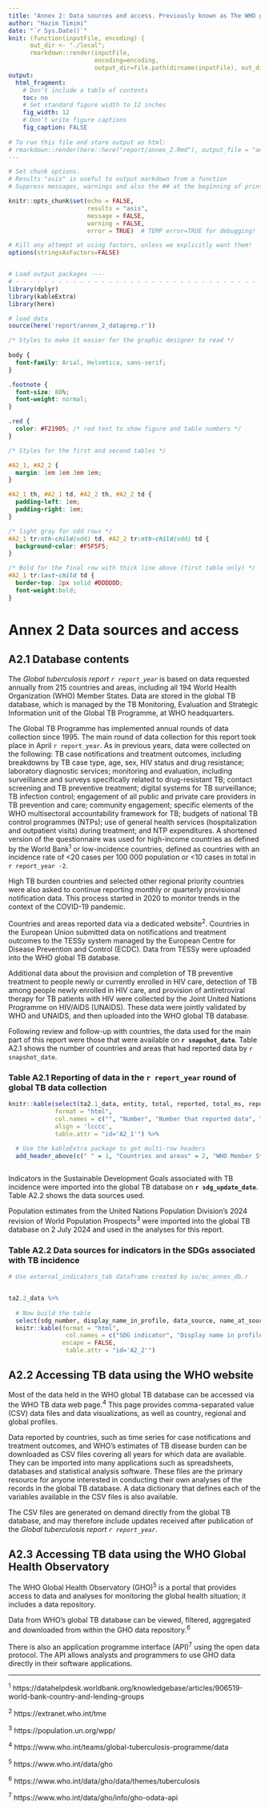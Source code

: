 ```yaml
---
title: "Annex 2: Data sources and access. Previously known as The WHO global TB database."
author: "Hazim Timimi"
date: "`r Sys.Date()`"
knit: (function(inputFile, encoding) {
      out_dir <- "./local";
      rmarkdown::render(inputFile,
                        encoding=encoding,
                        output_dir=file.path(dirname(inputFile), out_dir))})
output: 
  html_fragment:
    # Don’t include a table of contents
    toc: no
    # Set standard figure width to 12 inches
    fig_width: 12
    # Don’t write figure captions
    fig_caption: FALSE
    
# To run this file and store output as html:
# rmarkdown::render(here::here("report/annex_2.Rmd"), output_file = "annex_2.html", output_dir = here::here("report/local/"))
---
```



```r
# Set chunk options.
# Results "asis" is useful to output markdown from a function
# Suppress messages, warnings and also the ## at the beginning of printed text

knitr::opts_chunk$set(echo = FALSE, 
                      results = "asis",
                      message = FALSE,
                      warning = FALSE,
                      error = TRUE)  # TEMP error=TRUE for debugging!

# Kill any attempt at using factors, unless we explicitly want them!
options(stringsAsFactors=FALSE)


# Load output packages ----
# - - - - - - - - - - - - - - - - - - - - - - - - - - - - - - - - - -
library(dplyr)
library(kableExtra)
library(here)

# load data
source(here('report/annex_2_dataprep.r'))

```

```css

/* Styles to make it easier for the graphic designer to read */
  
body {
  font-family: Arial, Helvetica, sans-serif;
}

.footnote {
  font-size: 80%;
  font-weight: normal;
}

.red {
  color: #F21905; /* red text to show figure and table numbers */
}

/* Styles for the first and second tables */

#A2_1, #A2_2 {
  margin: 1em 1em 3em 1em;
}

#A2_1 th, #A2_1 td, #A2_2 th, #A2_2 td {
  padding-left: 1em;
  padding-right: 1em;
}

/* light gray for odd rows */
#A2_1 tr:nth-child(odd) td, #A2_2 tr:nth-child(odd) td {
  background-color: #F5F5F5;	
}

/* Bold for the final row with thick line above (first table only) */
#A2_1 tr:last-child td {
  border-top: 2px solid #DDDDDD;
  font-weight:bold;	
}


```
# Annex 2 Data sources and access

## A2.1 Database contents

The _Global tuberculosis report `r report_year`_  is based on data requested annually from 215 countries and areas, including all 194 World Health Organization (WHO) Member States. Data are stored in the global TB database, which is managed by the TB Monitoring, Evaluation and Strategic Information unit of the Global TB Programme, at WHO headquarters.

The Global TB Programme has implemented annual rounds of data collection since 1995. The main round of data collection for this report took place in April `r report_year`. As in previous years, data were collected on the following: TB case notifications and treatment outcomes, including breakdowns by TB case type, age, sex, HIV status and drug resistance; laboratory diagnostic services; monitoring and evaluation, including surveillance and surveys specifically related to drug-resistant TB; contact screening and TB preventive treatment; digital systems for TB surveillance; TB infection control; engagement of all public and private care providers in TB prevention and care; community engagement; specific elements of the WHO multisectoral accountability framework for TB; budgets of national TB control programmes (NTPs); use of general health services (hospitalization and outpatient visits) during treatment; and NTP expenditures. A shortened version of the questionnaire was used for high-income countries as defined by the World Bank^1^ or low-incidence countries, defined as countries with an incidence rate of <20 cases per 100 000 population or <10 cases in total in `r report_year -2`. 

High TB burden countries and selected other regional priority countries were also asked to continue reporting monthly or quarterly provisional notification data. This process started in 2020 to monitor trends in the context of the COVID-19 pandemic.

Countries and areas reported data via a dedicated website^2^. Countries in the European Union submitted data on notifications and treatment outcomes to the TESSy system managed by the European Centre for Disease Prevention and Control (ECDC). Data from TESSy were uploaded into the WHO global TB database. 

Additional data about the provision and completion of TB preventive treatment to people newly or currently enrolled in HIV care, detection of TB among people newly enrolled in HIV care, and provision of antiretroviral therapy for TB patients with HIV were collected by the Joint United Nations Programme on HIV/AIDS (UNAIDS). These data were jointly validated by WHO and UNAIDS, and then uploaded into the WHO global TB database.

Following review and follow-up with countries, the data used for the main part of this report were those that were available on **`r snapshot_date`**. <span class="red">Table A2.1</span> shows the number of countries and areas that had reported data by `r snapshot_date`.


### <span class="red">Table A2.1</span> Reporting of data in the `r report_year` round of global TB data collection

```r

knitr::kable(select(ta2.1_data, entity, total, reported, total_ms, reported_ms),
             format = "html",
             col.names = c("", "Number", "Number that reported data", "Number", "Number that reported data"),
             align = 'lcccc',
             table.attr = "id='A2_1'") %>% 
  
  # Use the kableExtra package to get multi-row headers
  add_header_above(c(" " = 1, "Countries and areas" = 2, "WHO Member States" = 2))



```

Indicators in the Sustainable Development Goals associated with TB incidence were imported into the global TB database on **`r sdg_update_date`**. <span class="red">Table A2.2</span> shows the data sources used.

Population estimates from the United Nations Population Division's 2024 revision of World Population Prospects^3^ were imported into the global TB database on 2 July 2024 and used in the analyses for this report.


### <span class="red">Table A2.2</span> Data sources for indicators in the SDGs associated with TB incidence

```r

# Use external_indicators_tab dataframe created by io/ec_annex_db.r


ta2.2_data %>% 
  
  # Now build the table
  select(sdg_number, display_name_in_profile, data_source, name_at_source, source_url) %>% 
  knitr::kable(format = "html",
                col.names = c("SDG indicator", "Display name in profile", "Data source", "Name at source", "Source URL"),
               escape = FALSE,
                table.attr = "id='A2_2'")

```

## A2.2 Accessing TB data using the WHO website 

Most of the data held in the WHO global TB database can be accessed via the WHO TB data web page.^4^  This page provides comma-separated value (CSV) data files and data visualizations, as well as country, regional and global profiles. 

Data reported by countries, such as time series for case notifications and treatment outcomes, and WHO’s estimates of TB disease burden can be downloaded as CSV files covering all years for which data are available. They can be imported into many applications such as spreadsheets, databases and statistical analysis software. These files are the primary resource for anyone interested in conducting their own analyses of the records in the global TB database. A data dictionary that defines each of the variables available in the CSV files is also available.

The CSV files are generated on demand directly from the global TB database, and may therefore include updates received after publication of the _Global tuberculosis report `r report_year`_.

## A2.3 Accessing TB data using the WHO Global Health Observatory

The WHO Global Health Observatory (GHO)^5^ is a portal that provides access to data and analyses for monitoring the global health situation; it includes a data repository.

Data from WHO’s global TB database can be viewed, filtered, aggregated and downloaded from within the GHO data repository.^6^

There is also an application programme interface (API)^7^ using the open data protocol. The API allows analysts and programmers to use GHO data directly in their software applications.


<hr />
<div class="footnote">

^1^ https://datahelpdesk.worldbank.org/knowledgebase/articles/906519-world-bank-country-and-lending-groups

^2^ https://extranet.who.int/tme

^3^ https://population.un.org/wpp/

^4^ https://www.who.int/teams/global-tuberculosis-programme/data

^5^ https://www.who.int/data/gho

^6^ https://www.who.int/data/gho/data/themes/tuberculosis

^7^ https://www.who.int/data/gho/info/gho-odata-api

</div>


